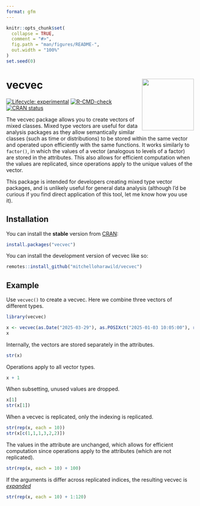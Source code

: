 ```yaml
---
format: gfm
---
```


<!-- README.md is generated from README.qmd. Please edit that file -->

```r
knitr::opts_chunk$set(
  collapse = TRUE,
  comment = "#>",
  fig.path = "man/figures/README-",
  out.width = "100%"
)
set.seed(0)
```

# vecvec <img src="man/figures/logo.svg" align="right" style="height: 139px;" alt="" />

<!-- badges: start -->
[![Lifecycle: experimental](https://img.shields.io/badge/lifecycle-experimental-orange.svg)](https://lifecycle.r-lib.org/articles/stages.html#experimental)
[![R-CMD-check](https://github.com/mitchelloharawild/vecvec/actions/workflows/R-CMD-check.yaml/badge.svg)](https://github.com/mitchelloharawild/vecvec/actions/workflows/R-CMD-check.yaml)
[![CRAN status](https://www.r-pkg.org/badges/version/vecvec)](https://CRAN.R-project.org/package=vecvec)
<!-- badges: end -->

The vecvec package allows you to create vectors of mixed classes. Mixed type vectors are useful for data analysis packages as they allow semantically similar classes (such as time or distributions) to be stored within the same vector and operated upon efficiently with the same functions. It works similarly to `factor()`, in which the values of a vector (analogous to levels of a factor) are stored in the attributes. This also allows for efficient computation when the values are replicated, since operations apply to the unique values of the vector.

This package is intended for developers creating mixed type vector packages, and is unlikely useful for general data analysis (although I'd be curious if you find direct application of this tool, let me know how you use it).

## Installation

You can install the **stable** version from 
[CRAN](https://cran.r-project.org/package=vecvec):

``` r
install.packages("vecvec")
```

You can install the development version of vecvec like so:

``` r
remotes::install_github("mitchelloharawild/vecvec")
```

## Example

Use `vecvec()` to create a vecvec. Here we combine three vectors of different types.

```r
library(vecvec)

x <- vecvec(as.Date("2025-03-29"), as.POSIXct("2025-01-03 10:05:00"), rnorm(10))
x
```

Internally, the vectors are stored separately in the attributes.

```r
str(x)
```

Operations apply to all vector types.

```r
x + 1
```

When subsetting, unused values are dropped.

```r
x[1]
str(x[1])
```

When a vecvec is replicated, only the indexing is replicated.

```r
str(rep(x, each = 10))
str(x[c(1,1,1,3,2,2)])
```

The values in the attribute are unchanged, which allows for efficient computation since operations apply to the attributes (which are not replicated).

```r
str(rep(x, each = 10) + 100)
```

If the arguments is differ across replicated indices, the resulting vecvec is [*expanded*](https://github.com/mitchelloharawild/vecvec/issues/2)

```r
str(rep(x, each = 10) + 1:120)
```

